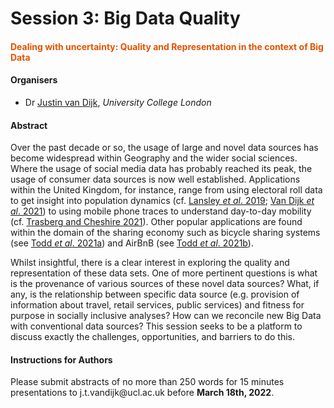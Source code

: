 # Session 3: Big Data Quality {-}
#### <span style="color:#E45201;">Dealing with uncertainty: Quality and Representation in the context of Big Data</span> {-}

#### Organisers {-}
- Dr [Justin van Dijk](https://mappingdutchman.com/), *University College London* 

#### Abstract {-}
Over the past decade or so, the usage of large and novel data sources has become widespread within Geography and the wider social sciences. Where the usage of social media data has probably reached its peak, the usage of consumer data sources is now well established. Applications within the United Kingdom, for instance, range from using electoral roll data to get insight into population dynamics (cf. [Lansley *et al*. 2019](https://doi.org/10.1111/rssa.12476); [Van Dijk *et al*. 2021](https://doi.org/10.1111/rssa.12713)) to using mobile phone traces to understand day-to-day mobility (cf. [Trasberg and Cheshire 2021](https://doi.org/10.1177/00 420980211040409)). Other popular applications are found within the domain of the sharing economy such as bicycle sharing systems (see [Todd *et al*. 2021a](https://doi.org/10.1016/j.jtrangeo.2021.103119)) and AirBnB (see [Todd *et al*. 2021b](https://doi.org/10.1016/j.jtrangeo.2021.103119)).

Whilst insightful, there is a clear interest in exploring the quality and representation of these data sets. One of more pertinent questions is what is the provenance of various sources of these novel data sources? What, if any, is the relationship between specific data source (e.g. provision of information about travel, retail services, public services) and fitness for purpose in socially inclusive analyses? How can we reconcile new Big Data with conventional data sources? This session seeks to be a platform to discuss exactly the challenges, opportunities, and barriers to do this.

#### Instructions for Authors {-}
Please submit abstracts of no more than 250 words for 15 minutes presentations to j.t.vandijk@ucl.ac.uk before **March 18th, 2022**.
